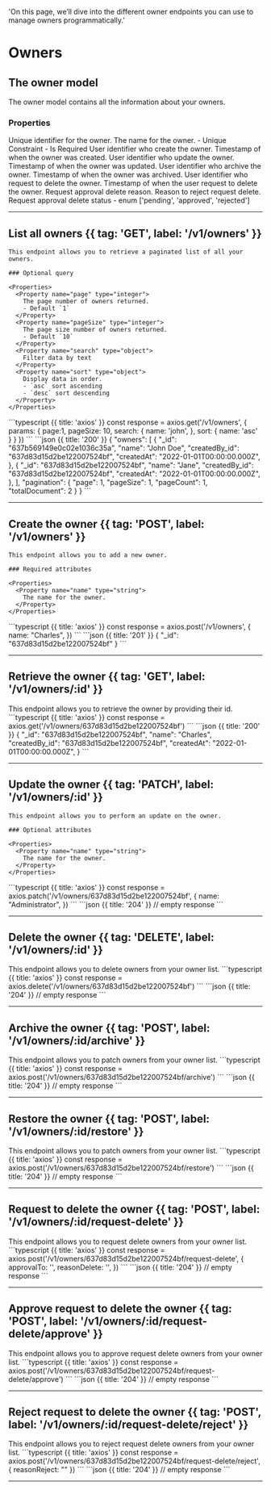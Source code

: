 
  'On this page, we’ll dive into the different owner endpoints you can use to manage owners programmatically.'

# Owners

## The owner model

The owner model contains all the information about your owners.

### Properties

<Properties>
  <Property name="_id" type="objectId">
    Unique identifier for the owner.
  </Property>
  <Property name="name" type="string">
    The name for the owner.
    - Unique Constraint
    - Is Required
  </Property>
  <Property name="createdBy_id" type="objectId">
    User identifier who create the owner.
  </Property>
  <Property name="createdAt" type="timestamp">
    Timestamp of when the owner was created.
  </Property>
  <Property name="updatedBy_id" type="objectId">
    User identifier who update the owner.
  </Property>
  <Property name="updatedAt" type="timestamp">
    Timestamp of when the owner was updated.
  </Property>
  <Property name="archivedBy_id" type="objectId">
    User identifier who archive the owner.
  </Property>
  <Property name="archivedAt" type="timestamp">
    Timestamp of when the owner was archived.
  </Property>
  <Property name="requestApprovalDeleteTo_id" type="objectId">
    User identifier who request to delete the owner.
  </Property>
  <Property name="requestApprovalDeleteAt" type="timestamp">
    Timestamp of when the user request to delete the owner.
  </Property>
  <Property name="requestApprovalDeleteReason" type="string">
    Request approval delete reason.
  </Property>
  <Property name="requestApprovalDeleteReasonReject" type="string">
    Reason to reject request delete.
  </Property>
  <Property name="requestApprovalDeleteStatus" type="enum">
    Request approval delete status
    - enum ['pending', 'approved', 'rejected']
  </Property>
</Properties>

---

## List all owners {{ tag: 'GET', label: '/v1/owners' }}

<Row>
  <Col>

    This endpoint allows you to retrieve a paginated list of all your owners.

    ### Optional query

    <Properties>
      <Property name="page" type="integer">
        The page number of owners returned.
        - Default `1`
      </Property>
      <Property name="pageSize" type="integer">
        The page size number of owners returned.
        - Default `10`
      </Property>
      <Property name="search" type="object">
        Filter data by text
      </Property>
      <Property name="sort" type="object">
        Display data in order.
        - `asc` sort ascending
        - `desc` sort descending
      </Property>
    </Properties>

  </Col>
  <Col sticky>
    <CodeGroup title="Request" tag="GET" label="/v1/owners">
    ```typescript {{ title: 'axios' }}
    const response = axios.get('/v1/owners', {
      params: {
        page:1,
        pageSize: 10,
        search: {
          name: 'john',
        },
        sort: {
          name: 'asc'
        }
      }
    })
    ```
    </CodeGroup>
    <CodeGroup title="Response">
    ```json {{ title: '200' }}
    {
      "owners": [
        {
          "_id": "637b569149e0c02e1036c35a",
          "name": "John Doe",
          "createdBy_id": "637d83d15d2be122007524bf",
          "createdAt": "2022-01-01T00:00:00.000Z",
        },
        {
          "_id": "637d83d15d2be122007524bf",
          "name": "Jane",
          "createdBy_id": "637d83d15d2be122007524bf",
          "createdAt": "2022-01-01T00:00:00.000Z",
        },
      ],
      "pagination": {
        "page": 1,
        "pageSize": 1,
        "pageCount": 1,
        "totalDocument": 2
      }
    }
    ```
    </CodeGroup>
  </Col>
</Row>

---

## Create the owner {{ tag: 'POST', label: '/v1/owners' }}

<Row>
  <Col>

    This endpoint allows you to add a new owner.

    ### Required attributes

    <Properties>
      <Property name="name" type="string">
        The name for the owner.
      </Property>
    </Properties>
  </Col>
  <Col sticky>
    <CodeGroup title="Request" tag="POST" label="/v1/owners">
    ```typescript {{ title: 'axios' }}
    const response = axios.post('/v1/owners', {
      name: "Charles",
    })
    ```
    </CodeGroup>
    <CodeGroup title="Response">
    ```json {{ title: '201' }}
    {
      "_id": "637d83d15d2be122007524bf"
    }
    ```
    </CodeGroup>
  </Col>
</Row>

---

## Retrieve the owner {{ tag: 'GET', label: '/v1/owners/:id' }}

<Row>
  <Col>
    This endpoint allows you to retrieve the owner by providing their id.
  </Col>
  <Col sticky>
    <CodeGroup title="Request" tag="GET" label="/v1/owners/:id">
    ```typescript {{ title: 'axios' }}
    const response = axios.get('/v1/owners/637d83d15d2be122007524bf')
    ```
    </CodeGroup>
    <CodeGroup title="Response">
    ```json {{ title: '200' }}
    {
      "_id": "637d83d15d2be122007524bf",
      "name": "Charles",
      "createdBy_id": "637d83d15d2be122007524bf",
      "createdAt": "2022-01-01T00:00:00.000Z",
    }
    ```
    </CodeGroup>
  </Col>
</Row>

---

## Update the owner {{ tag: 'PATCH', label: '/v1/owners/:id' }}

<Row>
  <Col>

    This endpoint allows you to perform an update on the owner.

    ### Optional attributes

    <Properties>
      <Property name="name" type="string">
        The name for the owner.
      </Property>
    </Properties>

  </Col>
  <Col sticky>
    <CodeGroup title="Request" tag="PATCH" label="/v1/owners/:id">
    ```typescript {{ title: 'axios' }}
    const response = axios.patch('/v1/owners/637d83d15d2be122007524bf', {
      name: "Administrator",
    })
    ```
    </CodeGroup>
    <CodeGroup title="Response">
    ```json {{ title: '204' }}
    // empty response
    ```
    </CodeGroup>
  </Col>
</Row>

---

## Delete the owner {{ tag: 'DELETE', label: '/v1/owners/:id' }}

<Row>
  <Col>
    This endpoint allows you to delete owners from your owner list.
  </Col>
  <Col sticky>
    <CodeGroup title="Request" tag="DELETE" label="/v1/owners/:id">
    ```typescript {{ title: 'axios' }}
    const response = axios.delete('/v1/owners/637d83d15d2be122007524bf')
    ```
    </CodeGroup>
    <CodeGroup title="Response">
    ```json {{ title: '204' }}
    // empty response
    ```
    </CodeGroup>
  </Col>
</Row>

---

## Archive the owner {{ tag: 'POST', label: '/v1/owners/:id/archive' }}

<Row>
  <Col>
    This endpoint allows you to patch owners from your owner list.
  </Col>
  <Col sticky>
    <CodeGroup title="Request" tag="POST" label="/v1/owners/:id/archive">
    ```typescript {{ title: 'axios' }}
    const response = axios.post('/v1/owners/637d83d15d2be122007524bf/archive')
    ```
    </CodeGroup>
    <CodeGroup title="Response">
    ```json {{ title: '204' }}
    // empty response
    ```
    </CodeGroup>
  </Col>
</Row>

---

## Restore the owner {{ tag: 'POST', label: '/v1/owners/:id/restore' }}

<Row>
  <Col>
    This endpoint allows you to patch owners from your owner list.
  </Col>
  <Col sticky>
    <CodeGroup title="Request" tag="POST" label="/v1/owners/:id/restore">
    ```typescript {{ title: 'axios' }}
    const response = axios.post('/v1/owners/637d83d15d2be122007524bf/restore')
    ```
    </CodeGroup>
    <CodeGroup title="Response">
    ```json {{ title: '204' }}
    // empty response
    ```
    </CodeGroup>
  </Col>
</Row>

---

## Request to delete the owner {{ tag: 'POST', label: '/v1/owners/:id/request-delete' }}

<Row>
  <Col>
    This endpoint allows you to request delete owners from your owner list.
  </Col>
  <Col sticky>
    <CodeGroup title="Request" tag="POST" label="/v1/owners/:id/request-delete">
    ```typescript {{ title: 'axios' }}
    const response = axios.post('/v1/owners/637d83d15d2be122007524bf/request-delete', {
      approvalTo: '',
      reasonDelete: '',
    })
    ```
    </CodeGroup>
    <CodeGroup title="Response">
    ```json {{ title: '204' }}
    // empty response
    ```
    </CodeGroup>
  </Col>
</Row>

---

## Approve request to delete the owner {{ tag: 'POST', label: '/v1/owners/:id/request-delete/approve' }}

<Row>
  <Col>
    This endpoint allows you to approve request delete owners from your owner list.
  </Col>
  <Col sticky>
    <CodeGroup title="Request" tag="POST" label="/v1/owners/:id/request-delete/approve">
    ```typescript {{ title: 'axios' }}
    const response = axios.post('/v1/owners/637d83d15d2be122007524bf/request-delete/approve')
    ```
    </CodeGroup>
    <CodeGroup title="Response">
    ```json {{ title: '204' }}
    // empty response
    ```
    </CodeGroup>
  </Col>
</Row>

---

## Reject request to delete the owner {{ tag: 'POST', label: '/v1/owners/:id/request-delete/reject' }}

<Row>
  <Col>
    This endpoint allows you to reject request delete owners from your owner list.
  </Col>
  <Col sticky>
    <CodeGroup title="Request" tag="POST" label="/v1/owners/:id/request-delete/reject">
    ```typescript {{ title: 'axios' }}
    const response = axios.post('/v1/owners/637d83d15d2be122007524bf/request-delete/reject', {
      reasonReject: ""
    })
    ```
    </CodeGroup>
    <CodeGroup title="Response">
    ```json {{ title: '204' }}
    // empty response
    ```
    </CodeGroup>
  </Col>
</Row>

---